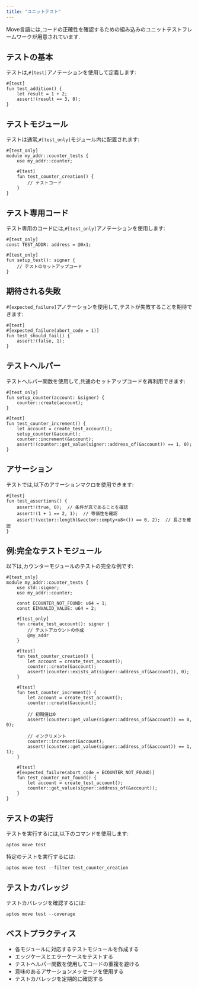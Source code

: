 ```yaml
---
title: "ユニットテスト"
---
```


Move言語には,コードの正確性を確認するための組み込みのユニットテストフレームワークが用意されています.

## テストの基本

テストは,`#[test]`アノテーションを使用して定義します:

```move
#[test]
fun test_addition() {
    let result = 1 + 2;
    assert!(result == 3, 0);
}
```

## テストモジュール

テストは通常,`#[test_only]`モジュール内に配置されます:

```move
#[test_only]
module my_addr::counter_tests {
    use my_addr::counter;
    
    #[test]
    fun test_counter_creation() {
        // テストコード
    }
}
```

## テスト専用コード

テスト専用のコードには,`#[test_only]`アノテーションを使用します:

```move
#[test_only]
const TEST_ADDR: address = @0x1;

#[test_only]
fun setup_test(): signer {
    // テストのセットアップコード
}
```

## 期待される失敗

`#[expected_failure]`アノテーションを使用して,テストが失敗することを期待できます:

```move
#[test]
#[expected_failure(abort_code = 1)]
fun test_should_fail() {
    assert!(false, 1);
}
```

## テストヘルパー

テストヘルパー関数を使用して,共通のセットアップコードを再利用できます:

```move
#[test_only]
fun setup_counter(account: &signer) {
    counter::create(account);
}

#[test]
fun test_counter_increment() {
    let account = create_test_account();
    setup_counter(&account);
    counter::increment(&account);
    assert!(counter::get_value(signer::address_of(&account)) == 1, 0);
}
```

## アサーション

テストでは,以下のアサーションマクロを使用できます:

```move
#[test]
fun test_assertions() {
    assert!(true, 0);  // 条件が真であることを確認
    assert!(1 + 1 == 2, 1);  // 等価性を確認
    assert!(vector::length(&vector::empty<u8>()) == 0, 2);  // 長さを確認
}
```

## 例:完全なテストモジュール

以下は,カウンターモジュールのテストの完全な例です:

```move
#[test_only]
module my_addr::counter_tests {
    use std::signer;
    use my_addr::counter;
    
    const ECOUNTER_NOT_FOUND: u64 = 1;
    const EINVALID_VALUE: u64 = 2;
    
    #[test_only]
    fun create_test_account(): signer {
        // テストアカウントの作成
        @my_addr
    }
    
    #[test]
    fun test_counter_creation() {
        let account = create_test_account();
        counter::create(&account);
        assert!(counter::exists_at(signer::address_of(&account)), 0);
    }
    
    #[test]
    fun test_counter_increment() {
        let account = create_test_account();
        counter::create(&account);
        
        // 初期値は0
        assert!(counter::get_value(signer::address_of(&account)) == 0, 0);
        
        // インクリメント
        counter::increment(&account);
        assert!(counter::get_value(signer::address_of(&account)) == 1, 1);
    }
    
    #[test]
    #[expected_failure(abort_code = ECOUNTER_NOT_FOUND)]
    fun test_counter_not_found() {
        let account = create_test_account();
        counter::get_value(signer::address_of(&account));
    }
}
```

## テストの実行

テストを実行するには,以下のコマンドを使用します:

```shellscript
aptos move test
```

特定のテストを実行するには:

```shellscript
aptos move test --filter test_counter_creation
```

## テストカバレッジ

テストカバレッジを確認するには:

```shellscript
aptos move test --coverage
```

## ベストプラクティス

- 各モジュールに対応するテストモジュールを作成する
- エッジケースとエラーケースをテストする
- テストヘルパー関数を使用してコードの重複を避ける
- 意味のあるアサーションメッセージを使用する
- テストカバレッジを定期的に確認する
